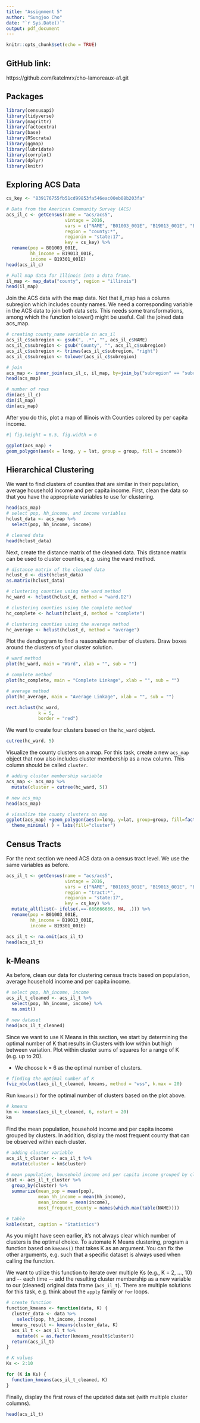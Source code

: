 ```yaml
---
title: "Assignment 5"
author: "Sungjoo Cho"
date: "`r Sys.Date()`"
output: pdf_document
---
```


```r
knitr::opts_chunk$set(echo = TRUE)
```

## GitHub link:
https://github.com/katelmrx/cho-lamoreaux-a1.git

## Packages
```r
library(censusapi)
library(tidyverse)
library(magrittr)
library(factoextra)
library(base)
library(RSocrata)
library(ggmap)
library(lubridate)
library(corrplot)
library(dplyr)
library(knitr)
```


## Exploring ACS Data

```r
cs_key <- "839176755fb51cd99853fa546eac00eb08b203fa"
```


```r
# Data from the American Community Survey (ACS)
acs_il_c <- getCensus(name = "acs/acs5",
                      vintage = 2016,
                      vars = c("NAME", "B01003_001E", "B19013_001E", "B19301_001E"),
                      region = "county:*",
                      regionin = "state:17",
                      key = cs_key) %>%
  rename(pop = B01003_001E,
         hh_income = B19013_001E,
         income = B19301_001E)
head(acs_il_c)
```

```r
# Pull map data for Illinois into a data frame.
il_map <- map_data("county", region = "illinois")
head(il_map)
```

Join the ACS data with the map data. Not that il_map has a column subregion which includes county names. We need a corresponding variable in the ACS data to join both data sets. This needs some transformations, among which the function tolower() might be useful. Call the joined data acs_map.

```r
# creating county_name variable in acs_il
acs_il_c$subregion <- gsub(", .*", "", acs_il_c$NAME)
acs_il_c$subregion <- gsub("County", "", acs_il_c$subregion)
acs_il_c$subregion <- trimws(acs_il_c$subregion, "right")
acs_il_c$subregion <- tolower(acs_il_c$subregion)

# join
acs_map <- inner_join(acs_il_c, il_map, by=join_by("subregion" == "subregion"))
head(acs_map)

# number of rows
dim(acs_il_c)
dim(il_map)
dim(acs_map)
```

After you do this, plot a map of Illinois with Counties colored by per capita income.
```r
#| fig.height = 6.5, fig.width = 6

ggplot(acs_map) + 
geom_polygon(aes(x = long, y = lat, group = group, fill = income))
```

## Hierarchical Clustering

We want to find clusters of counties that are similar in their population, average household income and per capita income. First, clean the data so that you have the appropriate variables to use for clustering. 
```r
head(acs_map)
# select pop, hh_income, and income variables
hclust_data <- acs_map %>%
  select(pop, hh_income, income)

# cleaned data
head(hclust_data)
```

Next, create the distance matrix of the cleaned data. This distance matrix can be used to cluster counties, e.g. using the ward method.
```r
# distance matrix of the cleaned data
hclust_d <- dist(hclust_data)
as.matrix(hclust_data)

# clustering counties using the ward method
hc_ward <- hclust(hclust_d, method = "ward.D2")

# clustering counties using the complete method
hc_complete <- hclust(hclust_d, method = "complete")

# clustering counties using the average method
hc_average <- hclust(hclust_d, method = "average")
```


Plot the dendrogram to find a reasonable number of clusters. Draw boxes around the clusters of your cluster solution.
```r
# ward method
plot(hc_ward, main = "Ward", xlab = "", sub = "")

# complete method
plot(hc_complete, main = "Complete Linkage", xlab = "", sub = "")

# average method
plot(hc_average, main = "Average Linkage", xlab = "", sub = "")

rect.hclust(hc_ward, 
            k = 5, 
            border = "red")
```

We want to create four clusters based on the `hc_ward` object.
```r
cutree(hc_ward, 5)
```

Visualize the county clusters on a map. For this task, create a new `acs_map` object that now also includes cluster membership as a new column. This column should be called `cluster`.
```r
# adding cluster membership variable
acs_map <- acs_map %>%
  mutate(cluster = cutree(hc_ward, 5))

# new acs_map
head(acs_map)

# visualize the county clusters on map
ggplot(acs_map) +geom_polygon(aes(x=long, y=lat, group=group, fill=factor(cluster))) +
  theme_minimal( ) + labs(fill="cluster")
```


## Census Tracts

For the next section we need ACS data on a census tract level. We use the same variables as before.

```r
acs_il_t <- getCensus(name = "acs/acs5",
                      vintage = 2016,
                      vars = c("NAME", "B01003_001E", "B19013_001E", "B19301_001E"),
                      region = "tract:*",
                      regionin = "state:17",
                      key = cs_key) %>%
  mutate_all(list(~ ifelse(.==-666666666, NA, .))) %>%
  rename(pop = B01003_001E,
         hh_income = B19013_001E,
         income = B19301_001E)

acs_il_t <- na.omit(acs_il_t)
head(acs_il_t)
```

## k-Means

As before, clean our data for clustering census tracts based on population, average household income and per capita income.

```r
# select pop, hh_income, income
acs_il_t_cleaned <- acs_il_t %>%
  select(pop, hh_income, income) %>%
  na.omit()

# new dataset
head(acs_il_t_cleaned)
```

Since we want to use K Means in this section, we start by determining the optimal number of K that results in Clusters with low within but high between variation. Plot within cluster sums of squares for a range of K (e.g. up to 20).

* We choose k = 6 as the optimal number of clusters.

```r
# finding the optimal number of K
fviz_nbclust(acs_il_t_cleaned, kmeans, method = "wss", k.max = 20)
```

Run `kmeans()` for the optimal number of clusters based on the plot above.
```r
# kmeans
km <- kmeans(acs_il_t_cleaned, 6, nstart = 20)
km
```


Find the mean population, household income and per capita income grouped by clusters. In addition, display the most frequent county that can be observed within each cluster.
```r
# adding cluster variable
acs_il_t_cluster <- acs_il_t %>%
  mutate(cluster = km$cluster)

# mean population, household income and per capita income grouped by clusters
stat <- acs_il_t_cluster %>%
  group_by(cluster) %>%
  summarize(mean_pop = mean(pop),
            mean_hh_income = mean(hh_income),
            mean_income = mean(income),
            most_frequent_county = names(which.max(table(NAME))))

# table
kable(stat, caption = "Statistics")
```

As you might have seen earlier, it's not always clear which number of clusters is the optimal choice. To automate K Means clustering, program a function based on `kmeans()` that takes K as an argument. You can fix the other arguments, e.g. such that a specific dataset is always used when calling the function.


We want to utilize this function to iterate over multiple Ks (e.g., K = 2, ..., 10) and \-- each time \-- add the resulting cluster membership as a new variable to our (cleaned) original data frame (`acs_il_t`). There are multiple solutions for this task, e.g. think about the `apply` family or `for` loops.
```r
# create function
function_kmeans <- function(data, K) {
  cluster_data <- data %>%
    select(pop, hh_income, income)
  kmeans_result <- kmeans(cluster_data, K)
  acs_il_t <- acs_il_t %>%
    mutate(K = as.factor(kmeans_result$cluster))
  return(acs_il_t)
}

# K values
Ks <- 2:10

for (K in Ks) {
  function_kmeans(acs_il_t_cleaned, K)
}
```

Finally, display the first rows of the updated data set (with multiple cluster columns).
```r
head(acs_il_t)
```






